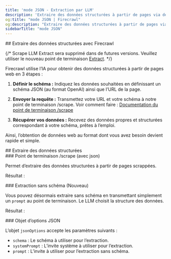 ```yaml
---
title: 'mode JSON - Extraction par LLM'
description: 'Extraire des données structurées à partir de pages via des LLM'
og:title: "mode JSON | Firecrawl"
og:description: "Extraire des données structurées à partir de pages via des LLM"
sidebarTitle: "mode JSON"
---
```



<div id="scrape-and-extract-structured-data-with-firecrawl">
  ## Extraire des données structurées avec Firecrawl
</div>

{/* <Warning>Scrape LLM Extract sera supprimé dans de futures versions. Veuillez utiliser le nouveau point de terminaison [Extract](/features/extract).</Warning> */}

Firecrawl utilise l’IA pour obtenir des données structurées à partir de pages web en 3 étapes :

1. **Définir le schéma :**
   Indiquez les données souhaitées en définissant un schéma JSON (au format OpenAI) ainsi que l’URL de la page.

2. **Envoyer la requête :**
   Transmettez votre URL et votre schéma à notre point de terminaison /scrape. Voir comment faire :
   [Documentation du point de terminaison /scrape](https://docs.firecrawl.dev/api-reference/endpoint/scrape)

3. **Récupérer vos données :**
   Recevez des données propres et structurées correspondant à votre schéma, prêtes à l’emploi.

Ainsi, l’obtention de données web au format dont vous avez besoin devient rapide et simple.

<div id="extract-structured-data">
  ## Extraire des données structurées
</div>

<div id="scrape-with-json-endpoint">
  ### Point de terminaison /scrape (avec json)
</div>

Permet d’extraire des données structurées à partir de pages scrappées.

<CodeGroup>

<ExtractPython />
<ExtractNode />
<ExtractCURL />

</CodeGroup>

Résultat :

<ExtractOutput />

<div id="extracting-without-schema-new">
  ### Extraction sans schéma (Nouveau)
</div>

Vous pouvez désormais extraire sans schéma en transmettant simplement un `prompt` au point de terminaison. Le LLM choisit la structure des données.

<CodeGroup>

<ExtractNoSchemaCURL />

</CodeGroup>

Résultat :

<ExtractNoSchemaOutput />

<div id="json-options-object">
  ### Objet d’options JSON
</div>

L’objet `jsonOptions` accepte les paramètres suivants :

- `schema` : Le schéma à utiliser pour l’extraction.
- `systemPrompt` : L’invite système à utiliser pour l’extraction.
- `prompt` : L’invite à utiliser pour l’extraction sans schéma.